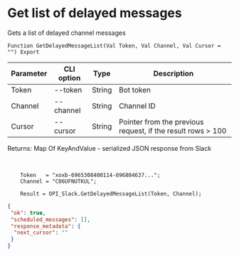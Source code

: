 ﻿---
sidebar_position: 5
---


# Get list of delayed messages
 Gets a list of delayed channel messages



`Function GetDelayedMessageList(Val Token, Val Channel, Val Cursor = "") Export`

  | Parameter | CLI option | Type | Description |
  |-|-|-|-|
  | Token | --token | String | Bot token |
  | Channel | --channel | String | Channel ID |
  | Cursor | --cursor | String | Pointer from the previous request, if the result rows > 100 |

  
  Returns:  Map Of KeyAndValue - serialized JSON response from Slack

<br/>




```bsl title="Code example"
    Token   = "xoxb-6965308400114-696804637...";
    Channel = "C06UFNUTKUL";

    Result = OPI_Slack.GetDelayedMessageList(Token, Channel);
```
 



```json title="Result"
{
 "ok": true,
 "scheduled_messages": [],
 "response_metadata": {
  "next_cursor": ""
 }
}
```
